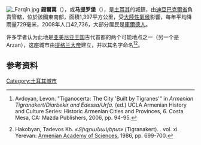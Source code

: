 [[Image:_Farqîn.jpg|thumb]]	
'''錫爾萬'''（{{lang-tr|Silvan}}），或'''马提罗堡'''（{{lang-el|Mαρτυρόπολις}}），是[[土耳其|土耳其]]的城鎮，由[[迪亞巴克爾省|迪亞巴克爾省]]負責管轄，位於該國東南部，面積1,397平方公里，受[[大陸性氣候|大陸性氣候]]影響，每年平均降雨量729毫米，2008年人口42,736，大部分居民是[[庫爾德人|庫爾德人]]。

许多学者认为此地是[[亚美尼亚王国|亚美尼亚王国]]古代首都{{tsl|en|Tigranocerta|泰格拉諾塞塔}}的两个可能地点之一（另一个是Arzan），这座城市由[[提格兰二世|提格兰大帝]]建立，并以其名字命名<ref>Avdoyan, Levon. "Tiganocerta: The City 'Built by Tigranes'" in ''Armenian Tigranakert/Diarbekir and Edessa/Urfa''. {{tsl|en|Richard G. Hovannisian||Richard G. Hovannisian}} (ed.) UCLA Armenian History and Culture Series: Historic Armenian Cities and Provinces, 6. Costa Mesa, CA: Mazda Publishers, 2006, pp. 94-95.</ref><ref name="ASE">{{hy icon}} Hakobyan, Tadevos Kh. ''«Տիգրանակերտ»'' (Tigranakert). {{tsl|en|Armenian Soviet Encyclopedia||Armenian Soviet Encyclopedia}}. vol. xi. Yerevan: [[亞美尼亞國家科學院|Armenian Academy of Sciences]], 1986, pp. 699-700.</ref>。

== 参考资料 ==
{{reflist}}

{{Coord|38|08|32|N|41|00|05|E|display=title|region:TR-21_type:city(143000)_source:dewiki}}

{{Turkey-geo-stub}}
[[Category:土耳其城市|Category:土耳其城市]]